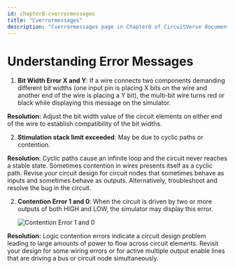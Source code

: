 ```yaml
---
id: chapter8-cverrormessages
title: "Cverrormessages"
description: "Cverrormessages page in Chapter8 of CircuitVerse documentation."
---
```



# Understanding Error Messages
 
1. **Bit Width Error X and Y**: If a wire connects two components demanding different bit widths (one input pin is placing X bits on the wire and another end of the wire is placing a Y bit), the multi-bit wire turns red or black while displaying this message on the simulator.

**Resolution:** Adjust the bit width value of the circuit elements  on either end of the wire to establish compatibility of the bit widths.

2. **Stimulation stack limit exceeded**: May be due to cyclic paths or contention.

**Resolution**: Cyclic paths cause an infinite loop and the circuit never reaches a stable state. Sometimes contention in wires presents itself as a cyclic path. Revise your circuit design for circuit nodes that sometimes behave as inputs and sometimes behave as outputs. Alternatively, troubleshoot and resolve the bug in the circuit.

2. **Contention Error 1 and 0**: When the circuit is driven by two or more outputs of both HIGH and LOW, the simulator may display this error. 

    ![Contention Error 1 and 0](https://i.stack.imgur.com/xW0lC.gif)

**Resolution:** Logic contention errors indicate a circuit design problem leading to large amounts of power to flow across circuit elements. Revisit your design for some wiring errors or for active multiple output enable lines that are driving a bus or circuit node simultaneously.